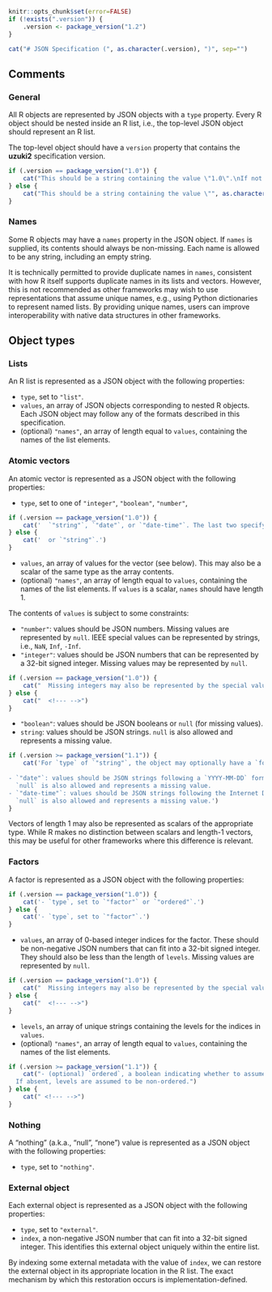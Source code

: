 ```r
knitr::opts_chunk$set(error=FALSE)
if (!exists(".version")) {
    .version <- package_version("1.2")
}
```

```r
cat("# JSON Specification (", as.character(.version), ")", sep="")
```

## Comments

### General

All R objects are represented by JSON objects with a `type` property.
Every R object should be nested inside an R list, i.e., the top-level JSON object should represent an R list.

The top-level object should have a `version` property that contains the **uzuki2** specification version. 
```r
if (.version == package_version("1.0")) {
    cat("This should be a string containing the value \"1.0\".\nIf not present, the version is assumed to be \"1.0\" for back-compatibility purposes.")
} else {
    cat("This should be a string containing the value \"", as.character(.version), "\".", sep="")
}
```

### Names 

Some R objects may have a `names` property in the JSON object.
If `names` is supplied, its contents should always be non-missing.
Each name is allowed to be any string, including an empty string.

It is technically permitted to provide duplicate names in `names`, consistent with how R itself supports duplicate names in its lists and vectors.
However, this is not recommended as other frameworks may wish to use representations that assume unique names, e.g., using Python dictionaries to represent named lists.
By providing unique names, users can improve interoperability with native data structures in other frameworks.

## Object types

### Lists

An R list is represented as a JSON object with the following properties:

- `type`, set to `"list"`.
- `values`, an array of JSON objects corresponding to nested R objects.
  Each JSON object may follow any of the formats described in this specification.
- (optional) `"names"`, an array of length equal to `values`, containing the names of the list elements.

### Atomic vectors

An atomic vector is represented as a JSON object with the following properties:

- `type`, set to one of `"integer"`, `"boolean"`, `"number"`, 
```r
if (.version == package_version("1.0")) {
    cat('  `"string"`, `"date"`, or `"date-time"`. The last two specify strings in the date or Internet Date/Time format.')
} else {
    cat('  or `"string"`.')
}
```
- `values`, an array of values for the vector (see below).
  This may also be a scalar of the same type as the array contents.
- (optional) `"names"`, an array of length equal to `values`, containing the names of the list elements.
  If `values` is a scalar, `names` should have length 1.

The contents of `values` is subject to some constraints:

- `"number"`: values should be JSON numbers. 
  Missing values are represented by `null`.
  IEEE special values can be represented by strings, i.e., `NaN`, `Inf`, `-Inf`.
- `"integer"`: values should be JSON numbers that can be represented by a 32-bit signed integer.
  Missing values may be represented by `null`.
```r
if (.version == package_version("1.0")) {
    cat("  Missing integers may also be represented by the special value -2147483648.")
} else {
    cat("  <!--- -->")
}
```
- `"boolean"`: values should be JSON booleans or `null` (for missing values).
- `string`: values should be JSON strings.
  `null` is also allowed and represents a missing value.

```r
if (.version >= package_version("1.1")) {
    cat('For `type` of `"string"`, the object may optionally have a `format` property that constrains the `values`:
  
- `"date"`: values should be JSON strings following a `YYYY-MM-DD` format.
  `null` is also allowed and represents a missing value.
- `"date-time"`: values should be JSON strings following the Internet Date/Time format.
  `null` is also allowed and represents a missing value.')
}
```

Vectors of length 1 may also be represented as scalars of the appropriate type.
While R makes no distinction between scalars and length-1 vectors, this may be useful for other frameworks where this difference is relevant.

### Factors

A factor is represented as a JSON object with the following properties:

```r
if (.version == package_version("1.0")) {
    cat('- `type`, set to `"factor"` or `"ordered"`.')
} else {
    cat('- `type`, set to `"factor"`.')
}
```
- `values`, an array of 0-based integer indices for the factor.
  These should be non-negative JSON numbers that can fit into a 32-bit signed integer.
  They should also be less than the length of `levels`.
  Missing values are represented by `null`.
```r
if (.version == package_version("1.0")) {
    cat("  Missing integers may also be represented by the special value -2147483648.")
} else {
    cat("  <!--- -->")
}
```
- `levels`, an array of unique strings containing the levels for the indices in `values`.
- (optional) `"names"`, an array of length equal to `values`, containing the names of the list elements.
```r
if (.version >= package_version("1.1")) {
    cat("- (optional) `ordered`, a boolean indicating whether to assume that the levels are ordered.
  If absent, levels are assumed to be non-ordered.")
} else {
    cat(" <!--- -->")
}
```

### Nothing

A "nothing" (a.k.a., "null", "none") value is represented as a JSON object with the following properties:

- `type`, set to `"nothing"`.

### External object

Each external object is represented as a JSON object with the following properties:

- `type`, set to `"external"`.
- `index`, a non-negative JSON number that can fit into a 32-bit signed integer.
  This identifies this external object uniquely within the entire list.

By indexing some external metadata with the value of `index`, we can restore the external object in its appropriate location in the R list.
The exact mechanism by which this restoration occurs is implementation-defined.
